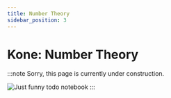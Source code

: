 ```yaml
---
title: Number Theory
sidebar_position: 3
---
```


# Kone: Number Theory

:::note
Sorry, this page is currently under construction.

![Just funny todo notebook](/img/todo.jpg)
:::

